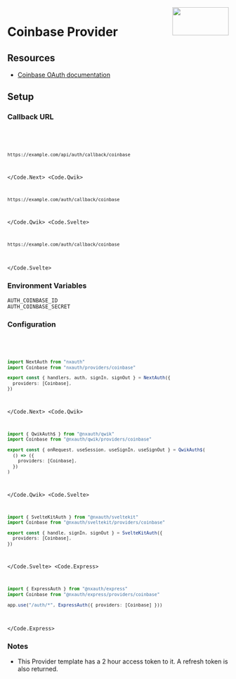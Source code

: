 
<img align="right" src="/img/providers/coinbase.svg" height="64" width="128" />

# Coinbase Provider

## Resources

- [Coinbase OAuth documentation](https://developers.coinbase.com/api/v2)

## Setup

### Callback URL

<Code>
  <Code.Next>

```bash
https://example.com/api/auth/callback/coinbase
```

  </Code.Next>
  <Code.Qwik>

```bash
https://example.com/auth/callback/coinbase
```

  </Code.Qwik>
  <Code.Svelte>

```bash
https://example.com/auth/callback/coinbase
```

  </Code.Svelte>
</Code>

### Environment Variables

```
AUTH_COINBASE_ID
AUTH_COINBASE_SECRET
```

### Configuration

<Code>
  <Code.Next>

```ts filename="/auth.ts"
import NextAuth from "nxauth"
import Coinbase from "nxauth/providers/coinbase"

export const { handlers, auth, signIn, signOut } = NextAuth({
  providers: [Coinbase],
})
```

  </Code.Next>
  <Code.Qwik>
  
```ts filename="/src/routes/plugin@nxauth.ts"
import { QwikAuth$ } from "@nxauth/qwik"
import Coinbase from "@nxauth/qwik/providers/coinbase"

export const { onRequest, useSession, useSignIn, useSignOut } = QwikAuth$(
  () => ({
    providers: [Coinbase],
  })
)
```

  </Code.Qwik>
  <Code.Svelte>

```ts filename="/src/auth.ts"
import { SvelteKitAuth } from "@nxauth/sveltekit"
import Coinbase from "@nxauth/sveltekit/providers/coinbase"

export const { handle, signIn, signOut } = SvelteKitAuth({
  providers: [Coinbase],
})
```

  </Code.Svelte>
  <Code.Express>

```ts filename="/src/app.ts"
import { ExpressAuth } from "@nxauth/express"
import Coinbase from "@nxauth/express/providers/coinbase"

app.use("/auth/*", ExpressAuth({ providers: [Coinbase] }))
```

  </Code.Express>
</Code>

### Notes

- This Provider template has a 2 hour access token to it. A refresh token is also returned.
